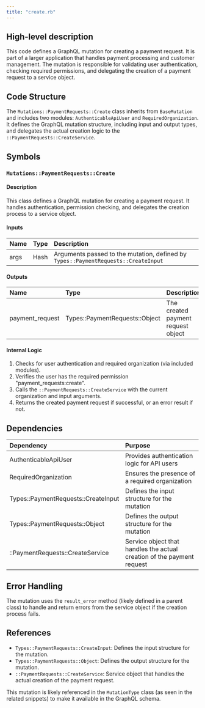 ```yaml
---
title: "create.rb"
---
```


## High-level description
This code defines a GraphQL mutation for creating a payment request. It is part of a larger application that handles payment processing and customer management. The mutation is responsible for validating user authentication, checking required permissions, and delegating the creation of a payment request to a service object.

## Code Structure
The `Mutations::PaymentRequests::Create` class inherits from `BaseMutation` and includes two modules: `AuthenticableApiUser` and `RequiredOrganization`. It defines the GraphQL mutation structure, including input and output types, and delegates the actual creation logic to the `::PaymentRequests::CreateService`.

## Symbols

### `Mutations::PaymentRequests::Create`
#### Description
This class defines a GraphQL mutation for creating a payment request. It handles authentication, permission checking, and delegates the creation process to a service object.

#### Inputs
| Name | Type | Description |
|:-----|:-----|:------------|
| args | Hash | Arguments passed to the mutation, defined by `Types::PaymentRequests::CreateInput` |

#### Outputs
| Name | Type | Description |
|:-----|:-----|:------------|
| payment_request | Types::PaymentRequests::Object | The created payment request object |

#### Internal Logic
1. Checks for user authentication and required organization (via included modules).
2. Verifies the user has the required permission "payment_requests:create".
3. Calls the `::PaymentRequests::CreateService` with the current organization and input arguments.
4. Returns the created payment request if successful, or an error result if not.

## Dependencies
| Dependency | Purpose |
|:-----------|:--------|
| AuthenticableApiUser | Provides authentication logic for API users |
| RequiredOrganization | Ensures the presence of a required organization |
| Types::PaymentRequests::CreateInput | Defines the input structure for the mutation |
| Types::PaymentRequests::Object | Defines the output structure for the mutation |
| ::PaymentRequests::CreateService | Service object that handles the actual creation of the payment request |

## Error Handling
The mutation uses the `result_error` method (likely defined in a parent class) to handle and return errors from the service object if the creation process fails.

## References
- `Types::PaymentRequests::CreateInput`: Defines the input structure for the mutation.
- `Types::PaymentRequests::Object`: Defines the output structure for the mutation.
- `::PaymentRequests::CreateService`: Service object that handles the actual creation of the payment request.

This mutation is likely referenced in the `MutationType` class (as seen in the related snippets) to make it available in the GraphQL schema.